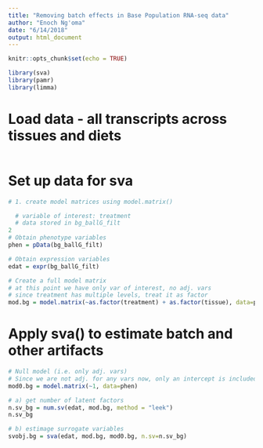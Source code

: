 ```yaml
---
title: "Removing batch effects in Base Population RNA-seq data"
author: "Enoch Ng'oma"
date: "6/14/2018"
output: html_document
---
```


```r
knitr::opts_chunk$set(echo = TRUE)

library(sva)
library(pamr)
library(limma)
```

# Load data - all transcripts across tissues and diets

```r

```

# Set up data for sva

```r
# 1. create model matrices using model.matrix()

  # variable of interest: treatment
  # data stored in bg_ballG_filt
2
# Obtain phenotype variables 
phen = pData(bg_ballG_filt)

# Obtain expression variables
edat = expr(bg_ballG_filt)

# Create a full model matrix
# at this point we have only var of interest, no adj. vars
# since treatment has multiple levels, treat it as factor
mod.bg = model.matrix(~as.factor(treatment) + as.factor(tissue), data=phen)
```

# Apply sva() to estimate batch and other artifacts

```r
# Null model (i.e. only adj. vars)
# Since we are not adj. for any vars now, only an intercept is included
mod0.bg = model.matrix(~1, data=phen)

# a) get number of latent factors
n.sv_bg = num.sv(edat, mod.bg, method = "leek")
n.sv_bg

# b) estimage surrogate variables
svobj.bg = sva(edat, mod.bg, mod0.bg, n.sv=n.sv_bg)
```








